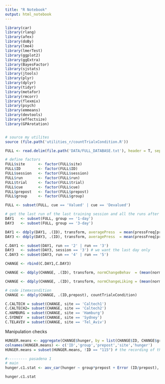 ```yaml
---
title: "R Notebook"
output: html_notebook
---
```


```r


library(car)
library(rlang)
library(afex)
library(doBy)
library(lme4)
library(lmerTest)
library(ggplot2)
library(ggExtra)
library(BayesFactor)
library(sjstats)
library(jtools)
library(plyr)
library(dplyr)
library(tidyr)
library(metafor)
library(rmcorr)
library(flexmix)
library(psych)
library(emmeans)
library(devtools)
library(effectsize)
library(GPArotation)


# source my utilites
source (file.path('utilities_r/countTrialxCondition.R'))
```


```r
FULL <- read.delim(file.path('DATA/FULL_DATABASE.txt'), header = T, sep ='') # read in dataset
```
```r
# define factors
FULL$site      <- factor(FULL$site)
FULL$ID        <- factor(FULL$ID)
FULL$session   <- factor(FULL$session)
FULL$run       <- factor(FULL$run)
FULL$trial     <- factor(FULL$trial)
FULL$cue       <- factor(FULL$cue)
FULL$prepost   <- factor(FULL$prepost)
FULL$group     <- factor(FULL$group)
```

```r
FULL <- subset(FULL, cue == 'Valued' | cue == 'Devalued')
```


```r
# get the last run of the last training session and all the runs after satiation
DAY1   <- subset(FULL, group == '1-day')
DAY3   <- subset(FULL, group == '3-day')

DAY1 <- ddply(DAY1, .(ID), transform, averagePress  = mean(pressFreq[prepost=="pre"]))
DAY3 <- ddply(DAY3, .(ID), transform, averagePress  = mean(pressFreq[prepost=="pre"]))

C.DAY1 <- subset(DAY1, run == '2' | run == '3')
DAY3   <- subset(DAY3, session == '3') # we want the last day only
C.DAY3 <- subset(DAY3, run == '4' | run == '5')

CHANGE <- rbind(C.DAY1,C.DAY3)
```


```r

CHANGE <- ddply(CHANGE, .(ID), transform, normChangeBehav  = (mean(normPressFreq[prepost=="post" & cue=='Valued']) - mean(normPressFreq[prepost=="pre" & cue=='Valued'])) - (mean(normPressFreq[prepost=="post" & cue=='Devalued']) - mean(normPressFreq[prepost=="pre" & cue=='Devalued'])))

CHANGE <- ddply(CHANGE, .(ID), transform, normChangeLiking = (mean(normLiking[prepost=="post" & cue=='Valued']) - mean(normLiking[prepost=="pre" & cue=='Valued'])) - (mean(normLiking[prepost=="post" & cue=='Devalued']) - mean(normLiking[prepost=="pre" & cue=='Devalued'])))

# code itemxcondition
CHANGE <- ddply(CHANGE, .(ID,prepost), countTrialxCondition)

C.CALTECH = subset(CHANGE, site == 'Caltech1')
C.CALTECH2= subset(CHANGE, site == 'Caltech2')
C.HAMBURG = subset(CHANGE, site == 'Hamburg')
C.SYDNEY  = subset(CHANGE, site == 'Sydney')
C.TELAVIV = subset(CHANGE, site == 'Tel_Aviv')
```

Manipulation checks
```r
HUNGER.means <- aggregate(CHANGE$hunger, by = list(CHANGE$ID, CHANGE$group, CHANGE$prepost,CHANGE$site), FUN='mean') # extract means
colnames(HUNGER.means) <- c('ID','group','prepost','site','hunger')
HUNGER.means = subset(HUNGER.means, !ID == "115") # the recording of the  hunger rating  for this participant was done on the wrong scale
```


```r

#--------- pasadena 1
# main
hunger.c1.stat <- aov_car(hunger ~ group*prepost + Error (ID/prepost), data = subset(HUNGER.means, site == 'Caltech1'), anova_table = list(correction = "GG", es = "pes"))
```

```r
hunger.c1.stat
```


